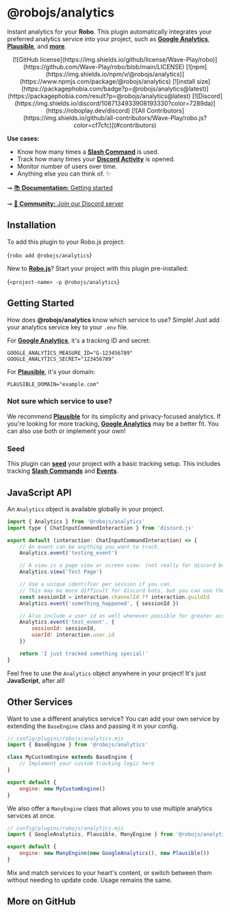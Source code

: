 
# @robojs/analytics

Instant analytics for your **Robo**. This plugin automatically integrates your preferred analytics service into your project, such as **[Google Analytics](https://analytics.google.com)**, **[Plausible](https://plausible.io)**, and **[more](#other-services)**.

<div align="center">
	[![GitHub
	license](https://img.shields.io/github/license/Wave-Play/robo)](https://github.com/Wave-Play/robo/blob/main/LICENSE)
	[![npm](https://img.shields.io/npm/v/@robojs/analytics)](https://www.npmjs.com/package/@robojs/analytics) [![install
	size](https://packagephobia.com/badge?p=@robojs/analytics@latest)](https://packagephobia.com/result?p=@robojs/analytics@latest)
	[![Discord](https://img.shields.io/discord/1087134933908193330?color=7289da)](https://roboplay.dev/discord) [![All
	Contributors](https://img.shields.io/github/all-contributors/Wave-Play/robo.js?color=cf7cfc)](#contributors)
</div>

**Use cases:**

- Know how many times a **[Slash Command](https://robojs.dev/discord-bots/commands)** is used.
- Track how many times your **[Discord Activity](https://robojs.dev/discord-activities/getting-started)** is opened.
- Monitor number of users over time.
- Anything else you can think of. ✨

➞ [📚 **Documentation:** Getting started](https://docs.roboplay.dev/docs/getting-started)

➞ [🚀 **Community:** Join our Discord server](https://roboplay.dev/discord)

## Installation 

To add this plugin to your Robo.js project:

<Terminal execute>{`robo add @robojs/analytics`}</Terminal>

New to **[Robo.js](https://robojs.dev)**? Start your project with this plugin pre-installed:

<Terminal create>{`<project-name> -p @robojs/analytics`}</Terminal>

## Getting Started 

How does **@robojs/analytics** know which service to use? Simple! Just add your analytics service key to your `.env` file.

For **[Google Analytics](https://analytics.google.com)**, it's a tracking ID and secret:

```env
GOOGLE_ANALYTICS_MEASURE_ID="G-123456789"
GOOGLE_ANALYTICS_SECRET="123456789"
```

For **[Plausible](https://plausible.io)**, it's your domain:

```env
PLAUSIBLE_DOMAIN="example.com"
```

### Not sure which service to use?

We recommend **[Plausible](https://plausible.io)** for its simplicity and privacy-focused analytics. If you're looking for more tracking, **[Google Analytics](https://analytics.google.com)** may be a better fit. You can also use both or implement your own!

### Seed

This plugin can **[seed](https://robojs.dev/plugins/seed)** your project with a basic tracking setup. This includes tracking **[Slash Commands](https://robojs.dev/discord-bots/commands)** and **[Events](https://robojs.dev/discord-bots/events)**.

## JavaScript API

An `Analytics` object is available globally in your project.

```javascript
import { Analytics } from '@robojs/analytics'
import type { ChatInputCommandInteraction } from 'discord.js'

export default (interaction: ChatInputCommandInteraction) => {
	// An event can be anything you want to track.
	Analytics.event('testing_event')

	// A view is a page view or screen view. (not really for discord bots)
	Analytics.view('Test Page')

	// Use a unique identifier per session if you can.
	// This may be more difficult for discord bots, but you can use the user id, guild id, etc.
	const sessionId = interaction.channelId ?? interaction.guildId
	Analytics.event('something_happened', { sessionId })

	// Also include a user id as well whenever possible for greater accuracy.
	Analytics.event('test_event', {
		sessionId: sessionId,
		userId: interaction.user.id
	})

	return 'I just tracked something special!'
}
```

Feel free to use the `Analytics` object anywhere in your project! It's just **JavaScript**, after all!

## Other Services

Want to use a different analytics service? You can add your own service by extending the `BaseEngine` class and passing it in your config.

```javascript
// config/plugins/robojs/analytics.mjs
import { BaseEngine } from '@robojs/analytics'

class MyCustomEngine extends BaseEngine {
	// Implement your custom tracking logic here
}

export default {
	engine: new MyCustomEngine()
}
```

We also offer a `ManyEngine` class that allows you to use multiple analytics services at once.

```javascript
// config/plugins/robojs/analytics.mjs
import { GoogleAnalytics, Plausible, ManyEngine } from '@robojs/analytics'

export default {
	engine: new ManyEngine(new GoogleAnalytics(), new Plausible())
}
```

Mix and match services to your heart's content, or switch between them without needing to update code. Usage remains the same.


## More on GitHub

<CardContainer><Card href="https://github.com/Wave-Play/robo.js/tree/main/packages/@robojs/analytics" title="🔗 GitHub Repository" description="Explore source code on GitHub."/></CardContainer>
